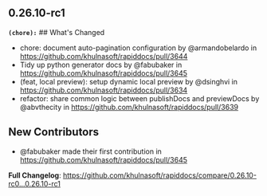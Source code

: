 ## 0.26.10-rc1
**`(chore):`** ## What's Changed
* chore: document auto-pagination configuration by @armandobelardo in https://github.com/khulnasoft/rapiddocs/pull/3644
* Tidy up python generator docs by @fabubaker in https://github.com/khulnasoft/rapiddocs/pull/3645
* (feat, local preview): setup dynamic local preview by @dsinghvi in https://github.com/khulnasoft/rapiddocs/pull/3634
* refactor: share common logic between publishDocs and previewDocs by @abvthecity in https://github.com/khulnasoft/rapiddocs/pull/3639

## New Contributors
* @fabubaker made their first contribution in https://github.com/khulnasoft/rapiddocs/pull/3645

**Full Changelog**: https://github.com/khulnasoft/rapiddocs/compare/0.26.10-rc0...0.26.10-rc1

